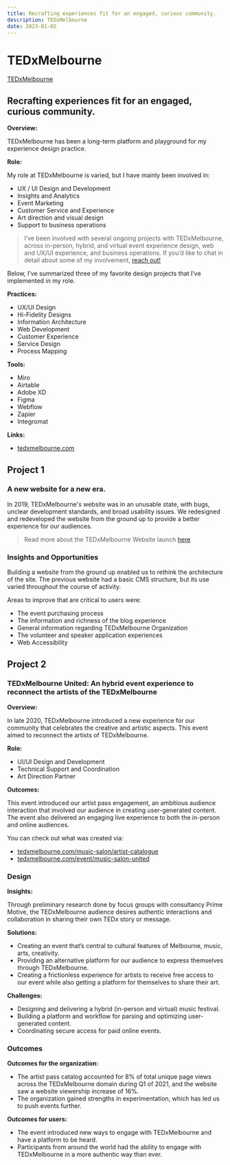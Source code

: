 ```yaml
---
title: Recrafting experiences fit for an engaged, curious community.
description: TEDxMelbourne
date: 2023-01-02
---
```


# TEDxMelbourne

[TEDxMelbourne](/images/TEDx-Hero.png)

## Recrafting experiences fit for an engaged, curious community.

**Overview:**

TEDxMelbourne has been a long-term platform and playground for my experience design practice.

**Role:**

My role at TEDxMelbourne is varied, but I have mainly been involved in:

-  UX / UI Design and Development
-  Insights and Analytics
-  Event Marketing
-  Customer Service and Experience
-  Art direction and visual design
-  Support to business operations

> I’ve been involved with several ongoing projects with TEDxMelbourne, across in-person, hybrid, and virtual event experience design, web and UX/UI experience, and business operations. If you’d like to chat in detail about some of my involvement, [reach out!](mailto:connor@connorforsyth.co)

Below, I’ve summarized three of my favorite design projects that I’ve implemented in my role.

**Practices:**

-  UX/UI Design
-  Hi-Fidelity Designs
-  Information Architecture
-  Web Development
-  Customer Experience
-  Service Design
-  Process Mapping

**Tools:**

-  Miro
-  Airtable
-  Adobe XD
-  Figma
-  Webflow
-  Zapier
-  Integromat

**Links:**

-  [tedxmelbourne.com](http://tedxmelbourne.com)

## Project 1

### A new website for a new era.

In 2019, TEDxMelbourne's website was in an unusable state, with bugs, unclear development standards, and broad usability issues. We redesigned and redeveloped the website from the ground up to provide a better experience for our audiences.

> Read more about the TEDxMelbourne Website launch [here](https://www.tedxmelbourne.com/blog/new-website-new-era)

### Insights and Opportunities

Building a website from the ground up enabled us to rethink the architecture of the site. The previous website had a basic CMS structure, but its use varied throughout the course of activity.

Areas to improve that are critical to users were:

-  The event purchasing process
-  The information and richness of the blog experience
-  General information regarding TEDxMelbourne Organization
-  The volunteer and speaker application experiences
-  Web Accessibility

## Project 2

### TEDxMelbourne United: An hybrid event experience to reconnect the artists of the TEDxMelbourne

**Overview:**

In late 2020, TEDxMelbourne introduced a new experience for our community that celebrates the creative and artistic aspects. This event aimed to reconnect the artists of TEDxMelbourne.

**Role:**

-  UI/UI Design and Development
-  Technical Support and Coordination
-  Art Direction Partner

**Outcomes:**

This event introduced our artist pass engagement, an ambitious audience interaction that involved our audience in creating user-generated content. The event also delivered an engaging live experience to both the in-person and online audiences.

You can check out what was created via:

-  [tedxmelbourne.com/music-salon/artist-catalogue](http://tedxmelbourne.com/music-salon/artist-catalogue)
-  [tedxmelbourne.com/event/music-salon-united](http://tedxmelbourne.com/event/music-salon-united)

### Design

**Insights:**

Through preliminary research done by focus groups with consultancy Prime Motive, the TEDxMelbourne audience desires authentic interactions and collaboration in sharing their own TEDx story or message.

**Solutions:**

-  Creating an event that’s central to cultural features of Melbourne, music, arts, creativity.
-  Providing an alternative platform for our audience to express themselves through TEDxMelbourne.
-  Creating a frictionless experience for artists to receive free access to our event while also getting a platform for themselves to share their art.

**Challenges:**

-  Designing and delivering a hybrid (in-person and virtual) music festival.
-  Building a platform and workflow for parsing and optimizing user-generated content.
-  Coordinating secure access for paid online events.

### Outcomes

**Outcomes for the organization:**

-  The artist pass catalog accounted for 8% of total unique page views across the TEDxMelbourne domain during Q1 of 2021, and the website saw a website viewership increase of 16%.
-  The organization gained strengths in experimentation, which has led us to push events further.

**Outcomes for users:**

-  The event introduced new ways to engage with TEDxMelbourne and have a platform to be heard.
-  Participants from around the world had the ability to engage with TEDxMelbourne in a more authentic way than ever.